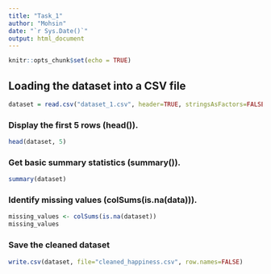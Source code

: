 ```yaml
---
title: "Task_1"
author: "Mohsin"
date: "`r Sys.Date()`"
output: html_document
---
```


```r
knitr::opts_chunk$set(echo = TRUE)
```

## Loading the dataset into a CSV file
```r
dataset = read.csv("dataset_1.csv", header=TRUE, stringsAsFactors=FALSE)
```

### Display the first 5 rows (head()).
```r
head(dataset, 5)
```


### Get basic summary statistics (summary()).
```r
summary(dataset)
```


### Identify missing values (colSums(is.na(data))).
```r
missing_values <- colSums(is.na(dataset))
missing_values
```


### Save the cleaned dataset
```r
write.csv(dataset, file="cleaned_happiness.csv", row.names=FALSE)
```